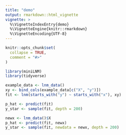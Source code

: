 ```yaml
---
title: "demo"
output: rmarkdown::html_vignette
vignette: >
  %\VignetteIndexEntry{demo}
  %\VignetteEngine{knitr::rmarkdown}
  %\VignetteEncoding{UTF-8}
---
```


```r
knitr::opts_chunk$set(
  collapse = TRUE,
  comment = "#>"
)
```

```r
library(miniLNM)
library(tidyverse)
```

```r
example_data <- lnm_data()
xy <- bind_cols(example_data[c("X", "y")])
fit <- lnm(starts_with("y") ~ starts_with("x"), xy)
```

```r
p_hat <- predict(fit)
y_star <- sample(fit, depth = 200)
```

```r
newx <- lnm_data()$X
p_hat <- predict(fit, newx)
y_star <- sample(fit, newdata = newx, depth = 200)
```

